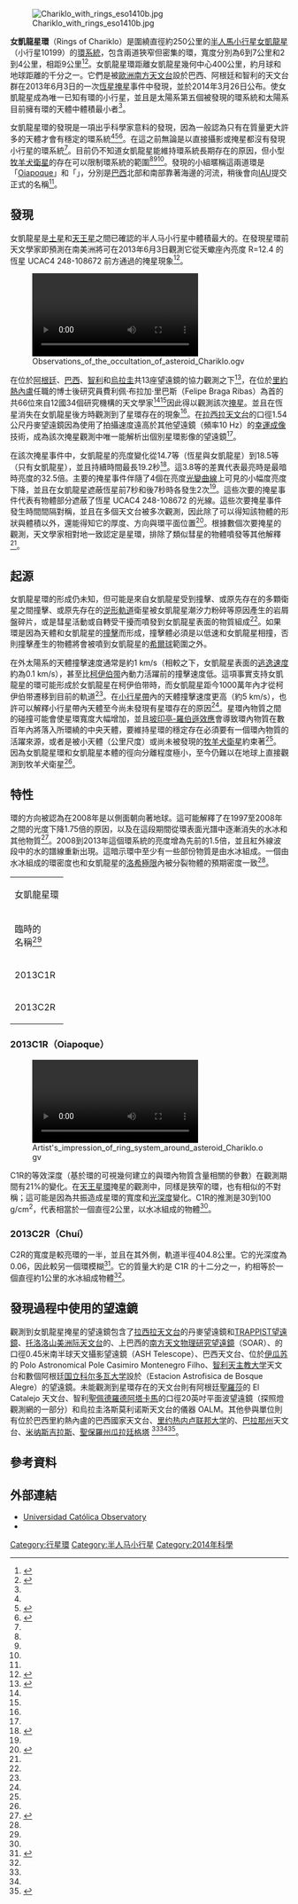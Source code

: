 {{NoteTA
|G1=Astronomy
|G2=Unit
}}
[[File:Chariklo_with_rings_eso1410b.jpg|thumb]]

'''女凱龍星環'''（Rings of Chariklo）是圍繞直徑約250公里的[[半人馬小行星|半人馬小行星]][[小行星10199|女凱龍星]]（小行星10199）的[[行星環|環系統]]，包含兩道狹窄但密集的環，寬度分別為6到7公里和2到4公里，相距9公里<ref name="nature_paper">{{Cite journal|title=A ring system detected around the Centaur (10199) Chariklo|url=https://www.nature.com/articles/nature13155|last=Braga-Ribas|first=F.|last2=Sicardy|first2=B.|date=2014-04|journal=Nature|issue=7494|doi=10.1038/nature13155|volume=508|pages=72–75|language=en|issn=1476-4687|last3=Ortiz|first3=J. L.|last4=Snodgrass|first4=C.|last5=Roques|first5=F.|last6=Vieira-Martins|first6=R.|last7=Camargo|first7=J. I. B.|last8=Assafin|first8=M.|last9=Duffard|first9=R.|access-date=2020-10-06|archive-date=2019-12-08|archive-url=https://web.archive.org/web/20191208170959/http://www.nature.com/doifinder/10.1038/nature13155|dead-url=no}}</ref><ref name="Reuters">{{cite web|title=Step aside Saturn: Little asteroid has rings too|url=http://in.reuters.com/article/2014/03/26/space-asteroid-idINDEEA2P0FA20140326|accessdate=2014-03-28|author=Klotz, Irene|date=2014-03-27|publisher=Thomson Reuters|archiveurl=https://web.archive.org/web/20140328130953/http://in.reuters.com/article/2014/03/26/space-asteroid-idINDEEA2P0FA20140326|archivedate=2014-03-28|dead-url=yes}}</ref>。女凱龍星環距離女凱龍星幾何中心400公里，約月球和地球距離的千分之一。它們是被[[歐洲南方天文台|歐洲南方天文台]]設於巴西、阿根廷和智利的天文台群在2013年6月3日的一次[[掩星|恆星掩星]]事件中發現，並於2014年3月26日公布。使女凱龍星成為唯一已知有環的小行星，並且是太陽系第五個被發現的環系統和太陽系目前擁有環的天體中體積最小者<ref name="nature_paper" />。

女凱龍星環的發現是一項出乎科學家意料的發現，因為一般認為只有在質量更大許多的天體才會有穩定的環系統<ref name="nature_paper" /><ref name="ESO ring">{{Cite web|title=First Ring System Around Asteroid - Chariklo found to have two rings|url=https://www.eso.org/public/news/eso1410/|accessdate=2020-10-14|work=[[欧洲南方天文台|European Southern Observatory]]|language=en|archive-date=2019-04-24|archive-url=https://web.archive.org/web/20190424201757/https://www.eso.org/public/news/eso1410/|dead-url=no}}</ref><ref name="nature_news">{{cite journal|title=Asteroids can have rings, too|url=http://www.nature.com/doifinder/10.1038/nature.2014.14937|journal=Nature|accessdate=2018-04-02|doi=10.1038/nature.2014.14937|language=en}}</ref>。在這之前無論是以直接攝影或掩星都沒有發現小行星的環系統<ref name="nature_paper"/>。目前仍不知道女凱龍星能維持環系統長期存在的原因，但小型[[牧羊犬衛星|牧羊犬衛星]]的存在可以限制環系統的範圍<ref name=nature_paper/><ref name="ESO ring" /><ref name="nature_news" />。發現的小組暱稱這兩道環是「[[奥亚波克河|Oiapoque]]」和「{{link-en|舒伊河|Chuí Stream|Chuí}}」，分別是[[巴西|巴西]]北部和南部靠著海邊的河流，稍後會向[[國際天文聯會|IAU]]提交正式的名稱<ref name="ESO ring" />。

==發現==
女凱龍星是[[土星|土星]]和[[天王星|天王星]]之間已確認的半人马小行星中體積最大的。在發現星環前天文學家即預測在南美洲將可在2013年6月3日觀測它從天蠍座內亮度 R=12.4 的恆星 UCAC4 248-108672 前方通過的掩星現象<ref name="prediction_paper">{{Cite journal|title=Candidate stellar occultations by Centaurs and trans-Neptunian objects up to 2014|url=https://www.aanda.org/articles/aa/abs/2014/01/aa22579-13/aa22579-13.html|last=Camargo|first=J. I. B.|last2=Vieira-Martins|first2=R.|date=2014-01-01|journal=Astronomy & Astrophysics|doi=10.1051/0004-6361/201322579|volume=561|pages=A37|language=en|issn=0004-6361|last3=Assafin|first3=M.|last4=Braga-Ribas|first4=F.|last5=Sicardy|first5=B.|last6=Desmars|first6=J.|last7=Andrei|first7=A. H.|last8=Benedetti-Rossi|first8=G.|last9=Dias-Oliveira|first9=A.|access-date=2020-10-14|archive-date=2020-12-05|archive-url=https://web.archive.org/web/20201205160052/https://www.aanda.org/articles/aa/abs/2014/01/aa22579-13/aa22579-13.html|dead-url=no}}</ref>。

[[File:Observations_of_the_occultation_of_asteroid_Chariklo.ogv|thumb]]

在位於[[阿根廷|阿根廷]]、[[巴西|巴西]]、[[智利|智利]]和[[烏拉圭|烏拉圭]]共13座望遠鏡的協力觀測之下<ref name="Estadão">{{Cite web|title=Brasileiros descobrem anéis semelhantes aos de Saturno em torno do asteroide Chariklo|url=https://ciencia.estadao.com.br/blogs/herton-escobar/brasileiros-descobrem-asteroide-com-aneis/|accessdate=2020-10-14|work=Herton Escobar|language=pt-br|archive-date=2020-12-02|archive-url=https://web.archive.org/web/20201202230653/https://ciencia.estadao.com.br/blogs/herton-escobar/brasileiros-descobrem-asteroide-com-aneis/|dead-url=no}}</ref>，在位於[[里約熱內盧|里約熱內盧]]{{link-en|巴西國家天文台|National Observatory (Brazil)}}任職的博士後研究員費利佩·布拉加·里巴斯（Felipe Braga Ribas）為首的共66位來自12國34個研究機構的天文學家<ref name="nature_paper" /><ref name="Estadão" />因此得以觀測該次[[掩星|掩星]]。並且在恆星消失在女凱龍星後方時觀測到了星環存在的現象<ref name="nature_paper" />。在[[拉西拉天文台|拉西拉天文台]]的口徑1.54公尺丹麥望遠鏡因為使用了拍攝速度遠高於其他望遠鏡（頻率10 Hz）的[[幸運成像|幸運成像]]技術，成為該次掩星觀測中唯一能解析出個別星環影像的望遠鏡<ref name="nature_paper" />。

在該次掩星事件中，女凱龍星的亮度變化從14.7等（恆星與女凱龍星）到18.5等（只有女凱龍星），並且持續時間最長19.2秒<ref name="Occultations">{{cite web|title=Occultation by (10199) Chariklo - 2013 Jul 30|url=http://www.occultations.org.nz/planet/2013/updates/130730_10199_30000_u.htm|accessdate=2014-03-27|date=2013-06-12|publisher=Occultations.org.nz|archiveurl=https://web.archive.org/web/20140328041501/http://www.occultations.org.nz/planet/2013/updates/130730_10199_30000_u.htm|archivedate=2014-03-28|dead-url=yes}}</ref>。這3.8等的差異代表最亮時是最暗時亮度的32.5倍。主要的掩星事件伴隨了4個在亮度[[光變曲線|光變曲線]]上可見的小幅度亮度下降，並且在女凱龍星遮蔽恆星前7秒和後7秒時各發生2次<ref name="nature_paper" />。這些次要的掩星事件代表有物體部分遮蔽了恆星 UCAC4 248-108672 的光線。這些次要掩星事件發生時間間隔對稱，並且在多個天文台被多次觀測，因此除了可以得知該物體的形狀與體積以外，還能得知它的厚度、方向與環平面位置<ref name="ESO.org">{{cite web|title=Primeiro sistema de anéis descoberto em torno de um asteroide|url=http://www.eso.org/public/brazil/news/eso1410/|accessdate=2014-03-28|date=2014-03-26|publisher=ESO.org|archiveurl=https://web.archive.org/web/20140328015953/http://www.eso.org/public/brazil/news/eso1410/|archivedate=2014-03-28|dead-url=yes}}</ref>。根據數個次要掩星的觀測，天文學家相對地一致認定是星環，排除了類似彗星的物體噴發等其他解釋<ref name="nature_paper" />。

==起源==
女凱龍星環的形成仍未知，但可能是來自女凱龍星受到撞擊、或原先存在的多顆衛星之間撞擊、或原先存在的[[順行和逆行|逆形軌道]]衛星被女凱龍星潮汐力粉碎等原因產生的岩屑盤碎片，或是彗星活動或自轉受干擾而噴發到女凱龍星表面的物質組成<ref name="nature_paper" />。如果環是因為天體和女凱龍星的[[撞擊事件|撞擊]]而形成，撞擊體必須是以低速和女凱龍星相撞，否則撞擊產生的物體將會被噴到女凱龍星的[[希爾球|希爾球]]範圍之外。

在外太陽系的天體撞擊速度通常是約1 km/s（相較之下，女凱龍星表面的[[宇宙速度|逃逸速度]]約為0.1 km/s），甚至比[[柯伊伯带|柯伊伯带]]內動力活躍前的撞擊速度低。這項事實支持女凱龍星的環可能形成於女凱龍星在柯伊伯带時，而女凱龍星距今1000萬年內才從柯伊伯带遷移到目前的軌道<ref name="nature_paper" />。在[[小行星帶|小行星帶]]內的天體撞擊速度更高（約5 km/s），也許可以解釋小行星帶內天體至今尚未發現有星環存在的原因<ref name="nature_paper" />。星環內物質之間的碰撞可能會使星環寬度大幅增加，並且[[坡印亭-羅伯遜效應|坡印亭-羅伯遜效應]]會導致環內物質在數百年內將落入所環繞的中央天體，要維持星環的穩定存在必須要有一個環內物質的活躍來源，或者是被小天體（公里尺度）或尚未被發現的[[行星環|牧羊犬衛星]]約束著<ref name=nature_news/>。因為女凱龍星環和女凱龍星本體的徑向分離程度極小，至今仍難以在地球上直接觀測到牧羊犬衛星<ref name="nature_paper" />。

==特性==
環的方向被認為在2008年是以側面朝向著地球。這可能解釋了在1997至2008年之間的光度下降1.75倍的原因，以及在這段期間從環表面光譜中逐漸消失的水冰和其他物質<ref name="Parker2014">{{Cite web|title=A Centaur’s shadow reveals bright rings|url=https://www.planetary.org/articles/0326-a-centaurs-shadow-reveals|accessdate=2020-10-14|work=[[行星學會|The Planetary Society]]|language=en|archive-date=2020-09-26|archive-url=https://web.archive.org/web/20200926143938/https://www.planetary.org/articles/0326-a-centaurs-shadow-reveals|dead-url=no}}</ref>。2008到2013年這個環系統的亮度增為先前的1.5倍，並且紅外線波段中的水的譜線重新出現。這暗示環中至少有一些部份物質是由水冰組成。一個由水冰組成的環密度也和女凱龍星的[[洛希極限|洛希極限]]內被分裂物體的預期密度一致<ref name="nature_paper" />。

{| class="wikitable" style="width:100%; text-align: center;"
|-
| colspan="8" | 女凱龍星環
|-
! 臨時的<br>名稱<ref name="nature_paper" />
! 暱稱
! 軌道半徑<br>（公里）
! 寬度<br>（公里） 
! 光深度
! 表面密度<br>（gm/cm<sup>2</sup>）
! 環之間縫寬<br>（公里） 
! 徑向分離<br>（公里） 
|-
| 2013C1R
| Oiapoque
| {{val|390.6|3.3}}
| {{val|6.16|0.11}}至{{val|7.17|0.14}}
| 0.4
| 30–100
| rowspan="2" | {{val|8.7|0.4}}
| rowspan="2" | {{val|14.2|.2}}
|-
| 2013C2R 
| Chuí
| {{val|404.8|3.3}}
| {{val|3.4|1.3|-2.0}}至{{val|3.6|1.1|-1.4}}
| 0.06
| ?
|}

===2013C1R（Oiapoque）===
[[File:Artist's_impression_of_ring_system_around_asteroid_Chariklo.ogv|thumb]]

C1R的等效深度（基於環的可視幾何建立的與環內物質含量相關的參數）在觀測期間有21%的變化。在[[天王星環|天王星環]]掩星的觀測中，同樣是狹窄的環，也有相似的不對稱；這可能是因為共振造成星環的寬度和[[光深度|光深度]]變化。C1R的{{link-en|表面密度|Area density|柱密度}}推測是30到100 g/cm<sup>2</sup>，代表相當於一個直徑2公里，以水冰組成的物體<ref name="nature_paper" />。

===2013C2R（Chuí）===
C2R的寬度是較亮環的一半，並且在其外側，軌道半徑404.8公里。它的光深度為0.06，因此較另一個環模糊<ref name="ESO.org2">{{cite web|title=A ring system detected around the Centaur (10199) Chariklo|url=http://www.eso.org/public/archives/releases/sciencepapers/eso1410/eso1410a.pdf|accessdate=2014-04-13|author=Braga-Ribas, F.|publisher=European Southern Observatory|pages=4|archiveurl=https://web.archive.org/web/20140327204107/http://www.eso.org/public/archives/releases/sciencepapers/eso1410/eso1410a.pdf|archivedate=2014-03-27|dead-url=no}}</ref>。它的質量大約是 C1R 的十二分之一，約相等於一個直徑約1公里的水冰組成物體<ref name="nature_paper" />。

==發現過程中使用的望遠鏡==
觀測到女凱龍星掩星的望遠鏡包含了[[拉西拉天文台|拉西拉天文台]]的丹麥望遠鏡和[[TRAPPIST望遠鏡|TRAPPIST望遠鏡]]、[[托洛洛山美洲际天文台|托洛洛山美洲际天文台]]的{{link-en|PROMPT望遠鏡|PROMPT Telescopes}}、{{link-en|帕穹山|Cerro Pachón}}上巴西的[[南方天文物理研究望遠鏡|南方天文物理研究望遠鏡]]（SOAR）、{{link-en|里翁西多綜合天文台|Leoncito Astronomical Complex}}的口徑0.45米南半球天文攝影望遠鏡（ASH Telescope）、巴西{{link-en|蓬塔格羅薩州立大學|Ponta Grossa State University}}天文台、位於[[伊瓜苏|伊瓜苏]]的 Polo Astronomical Pole Casimiro Montenegro Filho、[[智利天主教大学|智利天主教大学]]天文台和數個阿根廷[[国立科尔多瓦大学|国立科尔多瓦大学]]設於{{link-en|科爾多瓦天文台|Observatorio Astronómico de Córdoba|博斯克阿萊格里天文台}}（Estacion Astrofisica de Bosque Alegre）的望遠鏡。未能觀測到星環存在的天文台則有阿根廷[[聖羅莎島_(佛羅里達州)|聖羅莎]]的 El Catalejo 天文台、智利[[聖佩德羅德阿塔卡馬|聖佩德羅德阿塔卡馬]]的口徑20英吋平面波望遠鏡（探照燈觀測網的一部分）和烏拉圭洛斯莫利诺斯天文台的儀器 OALM。其他參與單位則有位於巴西里約熱內盧的巴西國家天文台、[[里约热内卢联邦大学|里约热内卢联邦大学]]的{{link-en|瓦隆古天文台|Valongo Observatory}}、[[巴拉那州|巴拉那州]]{{link-en|西部巴拉那州立大學|State University of West Paraná}}天文台、[[米纳斯吉拉斯|米纳斯吉拉斯]]{{link-en|Pico dos Dias天文台|Pico dos Dias Observatory}}、[[聖保羅州|聖保羅州]][[瓜拉廷格塔|瓜拉廷格塔]]{{link-en|圣保罗州立大学|Universidade Estadual Paulista Júlio de Mesquita Filho}} <ref name="nature_paper" /><ref name="Estadão" /><ref name="Astro">{{cite web|title=Kentaur Chariklo má dva prstence|url=http://www.astro.cz/clanek/6225|accessdate=2014-03-29|date=2014-03-27|publisher=Česká astronomická společnost|archiveurl=https://web.archive.org/web/20140330081810/http://www.astro.cz/clanek/6225|archivedate=2014-03-30|dead-url=yes}}</ref>。

== 參考資料 ==
{{Reflist|2}}

== 外部連結 ==
{{Commons category|10199 Chariklo}}
*[http://www2.astro.puc.cl/ObsUC/index.php Universidad Católica Observatory]{{Wayback|url=http://www2.astro.puc.cl/ObsUC/index.php |date=20190925135706 }}
*{{YouTube|A_Om25rr3xE|ESOcast 64: First Ring System Around Asteroid}}

{{星環|state=uncollapsed}}

[[Category:行星環|Category:行星環]]
[[Category:半人马小行星|Category:半人马小行星]]
[[Category:2014年科學|Category:2014年科學]]